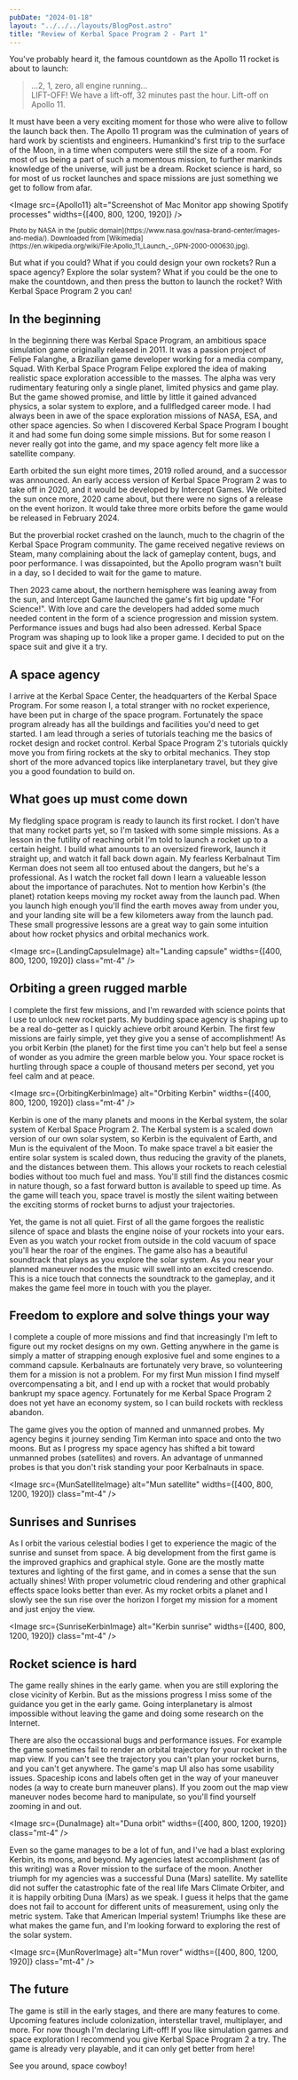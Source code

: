 ```yaml
---
pubDate: "2024-01-18"
layout: "../../../layouts/BlogPost.astro"
title: "Review of Kerbal Space Program 2 - Part 1"
---
```



You've probably heard it, the famous countdown as the Apollo 11 rocket is about to launch:

> ...2, 1, zero, all engine running...<br/>
> LIFT-OFF! We have a lift-off, 32 minutes past the hour. Lift-off on Apollo 11.

It must have been a very exciting moment for those who were alive to follow the launch back then.
The Apollo 11 program was the culmination of years of hard work by scientists and engineers.
Humankind's first trip to the surface of the Moon, in a time when computers were still the size of a room.
For most of us being a part of such a momentous mission, to further mankinds knowledge of the universe, will just be a dream.
Rocket science is hard, so for most of us rocket launches and space missions are just something we get to follow from afar.

<Image
  src={Apollo11}
  alt="Screenshot of Mac Monitor app showing Spotify processes"
  widths={[400, 800, 1200, 1920]}
/>

<small>
Photo by NASA in the [public domain](https://www.nasa.gov/nasa-brand-center/images-and-media/).
Downloaded from [Wikimedia](https://en.wikipedia.org/wiki/File:Apollo_11_Launch_-_GPN-2000-000630.jpg).
</small>

But what if you could?
What if you could design your own rockets?
Run a space agency?
Explore the solar system?
What if you could be the one to make the countdown, and then press the button to launch the rocket?
With Kerbal Space Program 2 you can!

## In the beginning

In the beginning there was Kerbal Space Program, an ambitious space simulation game originally released in 2011.
It was a passion project of Felipe Falanghe, a Brazilian game developer working for a media company, Squad.
With Kerbal Space Program Felipe explored the idea of making realistic space exploration accessible to the masses.
The alpha was very rudimentary featuring only a single planet, limited physics and game play.
But the game showed promise, and little by little it gained advanced physics, a solar system to explore, and a fullfledged career mode.
I had always been in awe of the space exploration missions of NASA, ESA, and other space agencies.
So when I discovered Kerbal Space Program I bought it and had some fun doing some simple missions.
But for some reason I never really got into the game, and my space agency felt more like a satellite company.

Earth orbited the sun eight more times, 2019 rolled around, and a successor was announced.
An early access version of Kerbal Space Program 2 was to take off in 2020, and it would be developed by Intercept Games.
We orbited the sun once more, 2020 came about, but there were no signs of a release on the event horizon.
It would take three more orbits before the game would be released in February 2024.

But the proverbial rocket crashed on the launch, much to the chagrin of the Kerbal Space Program community.
The game received negative reviews on Steam, many complaining about the lack of gameplay content, bugs, and poor performance.
I was dissapointed, but the Apollo program wasn't built in a day, so I decided to wait for the game to mature.

Then 2023 came about, the northern hemisphere was leaning away from the sun, and Intercept Game launched the game's firt big update "For Science!".
With love and care the developers had added some much needed content in the form of a science progression and mission system.
Performance issues and bugs had also been adressed.
Kerbal Space Program was shaping up to look like a proper game.
I decided to put on the space suit and give it a try.

## A space agency

I arrive at the Kerbal Space Center, the headquarters of the Kerbal Space Program.
For some reason I, a total stranger with no rocket experience, have been put in charge of the space program.
Fortunately the space program already has all the buildings and facilities you'd need to get started.
I am lead through a series of tutorials teaching me the basics of rocket design and rocket control.
Kerbal Space Program 2's tutorials quickly move you from firing rockets at the sky to orbital mechanics.
They stop short of the more advanced topics like interplanetary travel, but they give you a good foundation to build on.

## What goes up must come down

My fledgling space program is ready to launch its first rocket.
I don't have that many rocket parts yet, so I'm tasked with some simple missions.
As a lesson in the futility of reaching orbit I'm told to launch a rocket up to a certain height.
I build what amounts to an oversized firework, launch it straight up, and watch it fall back down again.
My fearless Kerbalnaut Tim Kerman does not seem all too entused about the dangers, but he's a professional.
As I watch the rocket fall down I learn a valueable lesson about the importance of parachutes.
Not to mention how Kerbin's (the planet) rotation keeps moving my rocket away from the launch pad.
When you launch high enough you'll find the earth moves away from under you, and your landing site will be a few kilometers away from the launch pad.
These small progressive lessons are a great way to gain some intuition about how rocket physics and orbital mechanics work.


<Image src={LandingCapsuleImage} alt="Landing capsule" widths={[400, 800, 1200, 1920]} class="mt-4" />


## Orbiting a green rugged marble

I complete the first few missions, and I'm rewarded with science points that I use to unlock new rocket parts.
My budding space agency is shaping up to be a real do-getter as I quickly achieve orbit around Kerbin.
The first few missions are fairly simple, yet they give you a sense of accomplishment!
As you orbit Kerbin (the planet) for the first time you can't help but feel a sense of wonder as you admire the green marble below you.
Your space rocket is hurtling through space a couple of thousand meters per second, yet you feel calm and at peace.


<Image src={OrbitingKerbinImage} alt="Orbiting Kerbin" widths={[400, 800, 1200, 1920]} class="mt-4" />

Kerbin is one of the many planets and moons in the Kerbal system, the solar system of Kerbal Space Program 2.
The Kerbal system is a scaled down version of our own solar system, so Kerbin is the equivalent of Earth, and Mun is the equivalent of the Moon.
To make space travel a bit easier the entire solar system is scaled down, thus reducing the gravity of the planets, and the distances between them.
This allows your rockets to reach celestial bodies without too much fuel and mass.
You'll still find the distances cosmic in nature though, so a fast forward button is available to speed up time.
As the game will teach you, space travel is mostly the silent waiting between the exciting storms of rocket burns to adjust your trajectories.

Yet, the game is not all quiet.
First of all the game forgoes the realistic silence of space and blasts the engine noise of your rockets into your ears.
Even as you watch your rocket from outside in the cold vacuum of space you'll hear the roar of the engines.
The game also has a beautiful soundtrack that plays as you explore the solar system.
As you near your planned maneuver nodes the music will swell into an excited crescendo.
This is a nice touch that connects the soundtrack to the gameplay, and it makes the game feel more in touch with you the player.

## Freedom to explore and solve things your way

I complete a couple of more missions and find that increasingly I'm left to figure out my rocket designs on my own.
Getting anywhere in the game is simply a matter of strapping enough explosive fuel and some engines to a command capsule.
Kerbalnauts are fortunately very brave, so volunteering them for a mission is not a problem.
For my first Mun mission I find myself overcompensating a bit, and I end up with a rocket that would probably bankrupt my space agency.
Fortunately for me Kerbal Space Program 2 does not yet have an economy system, so I can build rockets with reckless abandon.

The game gives you the option of manned and unmanned probes.
My agency begins it journey sending Tim Kerman into space and onto the two moons.
But as I progress my space agency has shifted a bit toward unmanned probes (satellites) and rovers.
An advantage of unmanned probes is that you don't risk standing your poor Kerbalnauts in space.


<Image src={MunSatelliteImage} alt="Mun satellite" widths={[400, 800, 1200, 1920]} class="mt-4" />

## Sunrises and Sunrises

As I orbit the various celestial bodies I get to experience the magic of the sunrise and sunset from space.
A big development from the first game is the improved graphics and graphical style.
Gone are the mostly matte textures and lighting of the first game, and in comes a sense that the sun actually shines!
With proper volumetric cloud rendering and other graphical effects space looks better than ever.
As my rocket orbits a planet and I slowly see the sun rise over the horizon I forget my mission for a moment and just enjoy the view.


<Image src={SunriseKerbinImage} alt="Kerbin sunrise" widths={[400, 800, 1200, 1920]} class="mt-4" />

## Rocket science is hard

The game really shines in the early game.
when you are still exploring the close vicinity of Kerbin.
But as the missions progress I miss some of the guidance you get in the early game.
Going interplanetary is almost impossible without leaving the game and doing some research on the Internet.

There are also the occassional bugs and performance issues.
For example the game sometimes fail to render an orbital trajectory for your rocket in the map view.
If you can't see the trajectory you can't plan your rocket burns, and you can't get anywhere.
The game's map UI also has some usability issues.
Spaceship icons and labels often get in the way of your maneuver nodes (a way to create burn maneuver plans).
If you zoom out the map view maneuver nodes become hard to manipulate, so you'll find yourself zooming in and out.



<Image src={DunaImage} alt="Duna orbit" widths={[400, 800, 1200, 1920]} class="mt-4" />

Even so the game manages to be a lot of fun, and I've had a blast exploring Kerbin, its moons, and beyond.
My agencies latest accomplishment (as of this writing) was a Rover mission to the surface of the moon.
Another triumph for my agencies was a successful Duna (Mars) satellite.
My satellite did not suffer the catastrophic fate of the real life Mars Climate Orbiter, and it is happily orbiting Duna (Mars) as we speak.
I guess it helps that the game does not fail to account for different units of measurement, using only the metric system.
Take that American Imperial system!
Triumphs like these are what makes the game fun, and I'm looking forward to exploring the rest of the solar system.


<Image src={MunRoverImage} alt="Mun rover" widths={[400, 800, 1200, 1920]} class="mt-4" />


## The future

The game is still in the early stages, and there are many features to come.
Upcoming features include colonization, interstellar travel, multiplayer, and more.
For now though I'm declaring Lift-off!
If you like simulation games and space exploration I recommend you give Kerbal Space Program 2 a try.
The game is already very playable, and it can only get better from here!

See you around, space cowboy!
